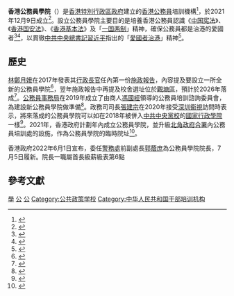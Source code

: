 '''香港公務員學院'''（{{lang-en|Civil Service College of Hong Kong}}）是[[香港特別行政區政府|香港特別行政區政府]]建立的[[香港公務員|香港公務員]]培訓機構<ref>{{Cite web|title=特首：爭取年內設臨時公務員學院|url=https://www.news.gov.hk/chi/2021/04/20210408/20210408_120758_485.html|work=香港政府新聞網|date=2021-04-08|accessdate=2021-04-15|archive-date=2021-04-15|archive-url=https://web.archive.org/web/20210415142933/https://www.news.gov.hk/chi/2021/04/20210408/20210408_120758_485.html|dead-url=no}}</ref>，於2021年12月9日成立<ref>{{cite news |title=香港公务员学院今日成立，港澳办：要着力培养公务员的爱国意识 |url=https://www.sohu.com/a/506784934_115479}}</ref>。設立公務員學院主要目的是培養香港公務員認識《[[中华人民共和国宪法|中国宪法]]》、《[[香港特别行政区维护国家安全法|香港国安法]]》、《[[中华人民共和国香港特别行政区基本法|香港基本法]]》及「[[一国两制|一国两制]]」精神，確保公務員都是治港的愛國者<ref>{{Cite web|title=揚言培訓公僕成「治港愛國者」|url=https://hk.appledaily.com/local/20210409/X5VXW7RRKRATZNU4JK5V6IRJKY/|work=蘋果日報 (香港)|date=2021-04-09|accessdate=2021-04-15|archive-date=2021-04-16|archive-url=https://web.archive.org/web/20210416042037/https://hk.appledaily.com/local/20210409/X5VXW7RRKRATZNU4JK5V6IRJKY/|dead-url=no}}</ref><ref>{{Cite web|title=立法會公務員及資助機構員工事務委員會設立公務員學院的進展|url=https://www.legco.gov.hk/yr20-21/chinese/panels/ps/papers/ps20210217cb4-499-4-c.pdf|work=香港立法會|author=公務員事務局|date=2021-02-17|accessdate=2021-04-15|archive-date=2021-04-15|archive-url=https://web.archive.org/web/20210415000043/https://www.legco.gov.hk/yr20-21/chinese/panels/ps/papers/ps20210217cb4-499-4-c.pdf|dead-url=no}}</ref>，以貫徹[[中国共产党中央委员会总书记|中共中央總書記]][[習近平|習近平]]指出的「[[愛國者治港|愛國者治港]]」精神<ref>{{cite news |title= “完善‘一国两制’制度体系，落实‘爱国者治港’根本原则”专题研讨会举行 夏宝龙出席并讲话 |url= https://www.hmo.gov.cn/xwzx/zwyw/202102/t20210222_22416.html |work= 国务院港澳事务办公室 |date= 2021-02-22 |language= zh-CN |quote= 夏宝龙表示，习近平总书记指出，要确保“一国两制”实践行稳致远，必须始终坚持“爱国者治港”。 |accessdate= 2021-04-15 |archive-date= 2021-03-08 |archive-url= https://web.archive.org/web/20210308094014/https://www.hmo.gov.cn/xwzx/zwyw/202102/t20210222_22416.html |dead-url= no }}</ref>。

==歷史==
[[林鄭月娥|林鄭月娥]]在2017年發表其[[香港特別行政區行政長官|行政長官]]任內第一份[[香港施政報告|施政報告]]，內容提及要設立一所全新的公務員學院<ref>{{Cite web|title=行政長官2017年施政報告|url=https://www.policyaddress.gov.hk/2017/chi/policy_ch02.html|work=施政報告|date=2017-10-11|accessdate=2021-04-15|archive-date=2018-06-13|archive-url=https://web.archive.org/web/20180613132308/https://www.policyaddress.gov.hk/2017/chi/policy_ch02.html|dead-url=no}}</ref>，翌年施政報告中再提及校舍選址位於[[觀塘區|觀塘區]]，預計於2026年落成<ref>{{Cite web|title=行政長官2018年施政報告|url=https://www.policyaddress.gov.hk/2018/chi/policy_ch02.html|work=施政報告|date=2018-10-10|accessdate=2021-04-15|archive-date=2021-04-15|archive-url=https://web.archive.org/web/20210415000044/https://www.policyaddress.gov.hk/2018/chi/policy_ch02.html|dead-url=no}}</ref>。[[公務員事務局|公務員事務局]]在2019年成立了由商人[[馮國經|馮國經]]領導的公務員培訓諮詢委員會，為建設新公務員學院做準備<ref>{{Cite web|title=公務員培訓諮詢委員會成立|url=https://www.info.gov.hk/gia/general/201910/25/P2019102500192.htm|work=香港特別行政區政府新聞公報|date=2019-10-25|accessdate=2021-04-15|archive-date=2019-11-17|archive-url=https://web.archive.org/web/20191117201025/https://www.info.gov.hk/gia/general/201910/25/P2019102500192.htm|dead-url=no}}</ref>。政務司司長[[張建宗|張建宗]]在2020年接受[[深圳衞視|深圳衞視]]訪問時表示，將來落成的公務員學院可以如在2018年被併入[[中共中央黨校|中共中央黨校]]的[[國家行政學院|國家行政學院]]一樣<ref>{{Cite web|title=政務司張建宗冀望香港公務員學校仿效中共黨校|url=https://rfi.my/5sTA.W|work=法國國際廣播電台|author=甄樹基|date=2020-05-10|accessdate=2021-04-22|archive-date=2021-04-17|archive-url=https://web.archive.org/web/20210417105323/https://rfi.my/5sTA.W|dead-url=no}}</ref>。2021年，香港政府計劃年內成立公務員學院，並升級[[北角政府合署|北角政府合署]]內公務員培訓處的設施，作為公務員學院的臨時院址<ref>{{Cite web|title=政府擬今年成立公務員學院　加強培訓認識憲制秩序|url=https://news.rthk.hk/rthk/ch/component/k2/1574947|work=香港電台|date=2021-02-09|accessdate=2021-04-15|archive-date=2021-04-15|archive-url=https://web.archive.org/web/20210415141225/https://news.rthk.hk/rthk/ch/component/k2/1574947|dead-url=no}}</ref>。

香港政府2022年6月1日宣布，委任[[警務處|警務處]]前副處長[[郭蔭庶|郭蔭庶]]為公務員學院院長，7月5日履新。院長一職屬首長級薪級表第6點

==參考文獻==
{{Reflist}}

[[Category:香港公務員|學]]
[[Category:香港教育|公]]
[[Category:香港政府部門|公]]
[[Category:公共政策学校|Category:公共政策学校]]
[[Category:中华人民共和国干部培训机构|Category:中华人民共和国干部培训机构]]